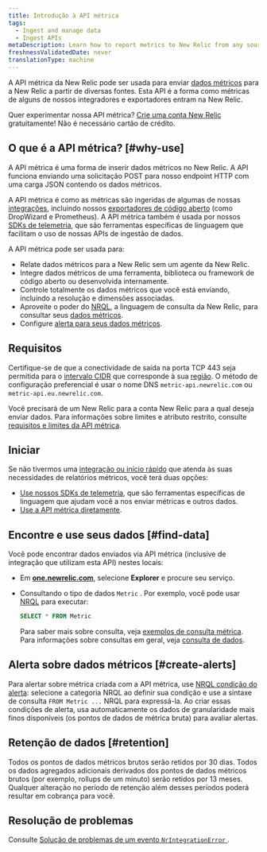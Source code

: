 ```yaml
---
title: Introdução à API métrica
tags:
  - Ingest and manage data
  - Ingest APIs
metaDescription: Learn how to report metrics to New Relic from any source with the Metric API.
freshnessValidatedDate: never
translationType: machine
---
```


A API métrica da New Relic pode ser usada para enviar [dados métricos](/docs/using-new-relic/data/understand-data/new-relic-data-types#dimensional-metrics) para a New Relic a partir de diversas fontes. Esta API é a forma como métricas de alguns de nossos integradores e exportadores entram na New Relic.

Quer experimentar nossa API métrica? [Crie uma conta New Relic](https://newrelic.com/signup) gratuitamente! Não é necessário cartão de crédito.

## O que é a API métrica? [#why-use]

A API métrica é uma forma de inserir dados métricos no New Relic. A API funciona enviando uma solicitação POST para nosso endpoint HTTP com uma carga JSON contendo os dados métricos.

A API métrica é como as métricas são ingeridas de algumas de nossas [integrações](https://newrelic.com/instant-observability/), incluindo nossos [exportadores de código aberto](/docs/data-ingest-apis/get-data-new-relic/new-relic-sdks/telemetry-sdks-send-custom-telemetry-data-new-relic#external-data) (como DropWizard e Prometheus). A API métrica também é usada por nossos [SDKs de telemetria](/docs/data-ingest-apis/get-data-new-relic/new-relic-sdks/telemetry-sdks-send-custom-telemetry-data-new-relic), que são ferramentas específicas de linguagem que facilitam o uso de nossas APIs de ingestão de dados.

A API métrica pode ser usada para:

* Relate dados métricos para a New Relic sem um agente da New Relic.
* Integre dados métricos de uma ferramenta, biblioteca ou framework de código aberto ou desenvolvida internamente.
* Controle totalmente os dados métricos que você está enviando, incluindo a resolução e dimensões associadas.
* Aproveite o poder do [NRQL](/docs/query-data/nrql-new-relic-query-language/getting-started/introduction-nrql), a linguagem de consulta da New Relic, para consultar seus [dados métricos](/docs/using-new-relic/data/understand-data/new-relic-data-types#metrics).
* Configure [alerta para seus dados métricos](#create-alerts).

## Requisitos

Certifique-se de que a conectividade de saída na porta TCP 443 seja permitida para o [intervalo CIDR](/docs/using-new-relic/cross-product-functions/install-configure/networks/#infrastructure) que corresponde à sua [região](/docs/using-new-relic/welcome-new-relic/get-started/our-eu-us-region-data-centers). O método de configuração preferencial é usar o nome DNS `metric-api.newrelic.com` ou `metric-api.eu.newrelic.com`.

Você precisará de um New Relic <InlinePopover type="licenseKey"/>para a conta New Relic para a qual deseja enviar dados. Para informações sobre limites e atributo restrito, consulte [requisitos e limites da API métrica](/docs/metric-api-general-requirements-limits).

## Iniciar

Se não tivermos uma [integração ou início rápido](https://newrelic.com/instant-observability/) que atenda às suas necessidades de relatórios métricos, você terá duas opções:

* [Use nossos SDKs de telemetria](/docs/data-ingest-apis/get-data-new-relic/new-relic-sdks/telemetry-sdks-send-custom-telemetry-data-new-relic), que são ferramentas específicas de linguagem que ajudam você a nos enviar métricas e outros dados.
* [Use a API métrica diretamente](/docs/report-metrics-metric-api).

## Encontre e use seus dados [#find-data]

Você pode encontrar dados enviados via API métrica (inclusive de integração que utilizam esta API) nestes locais:

* Em <DNT>**[one.newrelic.com](https://one.newrelic.com/all-capabilities)**</DNT>, selecione <DNT>**Explorer**</DNT> e procure seu serviço.

* Consultando o tipo de dados `Metric` . Por exemplo, você pode usar [NRQL](/docs/query-data/nrql-new-relic-query-language/getting-started/introduction-nrql) para executar:

  ```sql
  SELECT * FROM Metric
  ```

  Para saber mais sobre consulta, veja [exemplos de consulta métrica](/docs/data-ingest-apis/get-data-new-relic/metric-api/view-query-you-metric-data). Para informações sobre consultas em geral, veja [consulta de dados](/docs/using-new-relic/data/understand-data/query-new-relic-data).

## Alerta sobre dados métricos [#create-alerts]

Para alertar sobre métrica criada com a API métrica, use [NRQL condição do alerta](/docs/alerts/new-relic-alerts/defining-conditions/create-alert-conditions-nrql-queries): selecione a categoria NRQL ao definir sua condição e use a sintaxe de consulta `FROM Metric ...` NRQL para expressá-la. Ao criar essas condições de alerta, <InlinePopover type="alerts"/>usa automaticamente os dados de granularidade mais finos disponíveis (os pontos de dados de métrica bruta) para avaliar alertas.

## Retenção de dados [#retention]

Todos os pontos de dados métricos brutos serão retidos por 30 dias. Todos os dados agregados adicionais derivados dos pontos de dados métricos brutos (por exemplo, rollups de um minuto) serão retidos por 13 meses. Qualquer alteração no período de retenção além desses períodos poderá resultar em cobrança para você.

## Resolução de problemas

Consulte [Solução de problemas de um evento `NrIntegrationError` ](/docs/troubleshoot-nrintegrationerror-event).